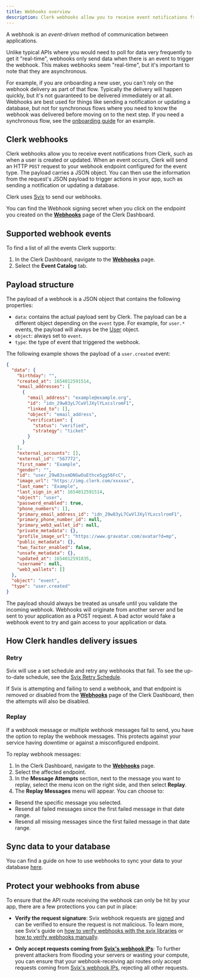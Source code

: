```yaml
---
title: Webhooks overview
description: Clerk webhooks allow you to receive event notifications from Clerk.
---
```


A webhook is an _event-driven_ method of communication between applications.

Unlike typical APIs where you would need to poll for data very frequently to get it "real-time", webhooks only send data when there is an event to trigger the webhook. This makes webhooks seem "real-time", but it's important to note that they are asynchronous.

For example, if you are onboarding a new user, you can't rely on the webhook delivery as part of that flow. Typically the delivery will happen quickly, but it's not guaranteed to be delivered immediately or at all. Webhooks are best used for things like sending a notification or updating a database, but not for synchronous flows where you need to know the webhook was delivered before moving on to the next step. If you need a synchronous flow, see the [onboarding guide](/docs/guides/add-onboarding-flow) for an example.

## Clerk webhooks

Clerk webhooks allow you to receive event notifications from Clerk, such as when a user is created or updated. When an event occurs, Clerk will send an HTTP `POST` request to your webhook endpoint configured for the event type. The payload carries a JSON object. You can then use the information from the request's JSON payload to trigger actions in your app, such as sending a notification or updating a database.

Clerk uses [Svix](https://svix.com/) to send our webhooks.

You can find the Webhook signing secret when you click on the endpoint you created on the [**Webhooks**](https://dashboard.clerk.com/last-active?path=webhooks) page of the Clerk Dashboard.

## Supported webhook events

To find a list of all the events Clerk supports:

1. In the Clerk Dashboard, navigate to the [**Webhooks**](https://dashboard.clerk.com/last-active?path=webhooks) page.
1. Select the **Event Catalog** tab.

## Payload structure

The payload of a webhook is a JSON object that contains the following properties:

- `data`: contains the actual payload sent by Clerk. The payload can be a different object depending on the `event` type. For example, for `user.*` events, the payload will always be the [User](/docs/references/javascript/user/user) object.
- `object`: always set to `event`.
- `type`: the type of event that triggered the webhook.

The following example shows the payload of a `user.created` event:

```json
{
  "data": {
    "birthday": "",
    "created_at": 1654012591514,
    "email_addresses": [
      {
        "email_address": "example@example.org",
        "id": "idn_29w83yL7CwVlJXylYLxcslromF1",
        "linked_to": [],
        "object": "email_address",
        "verification": {
          "status": "verified",
          "strategy": "ticket"
        }
      }
    ],
    "external_accounts": [],
    "external_id": "567772",
    "first_name": "Example",
    "gender": "",
    "id": "user_29w83sxmDNGwOuEthce5gg56FcC",
    "image_url": "https://img.clerk.com/xxxxxx",
    "last_name": "Example",
    "last_sign_in_at": 1654012591514,
    "object": "user",
    "password_enabled": true,
    "phone_numbers": [],
    "primary_email_address_id": "idn_29w83yL7CwVlJXylYLxcslromF1",
    "primary_phone_number_id": null,
    "primary_web3_wallet_id": null,
    "private_metadata": {},
    "profile_image_url": "https://www.gravatar.com/avatar?d=mp",
    "public_metadata": {},
    "two_factor_enabled": false,
    "unsafe_metadata": {},
    "updated_at": 1654012591835,
    "username": null,
    "web3_wallets": []
  },
  "object": "event",
  "type": "user.created"
}
```

The payload should always be treated as unsafe until you validate the incoming webhook. Webhooks will originate from another server and be sent to your application as a POST request. A bad actor would fake a webhook event to try and gain access to your application or data.

## How Clerk handles delivery issues

### Retry

Svix will use a set schedule and retry any webhooks that fail. To see the up-to-date schedule, see the [Svix Retry Schedule](https://docs.svix.com/retries).

If Svix is attempting and failing to send a webhook, and that endpoint is removed or disabled from the [**Webhooks**](https://dashboard.clerk.com/last-active?path=webhooks) page of the Clerk Dashboard, then the attempts will also be disabled.

### Replay

If a webhook message or multiple webhook messages fail to send, you have the option to replay the webhook messages. This protects against your service having downtime or against a misconfigured endpoint.

To replay webhook messages:

1. In the Clerk Dashboard, navigate to the [**Webhooks**](https://dashboard.clerk.com/last-active?path=webhooks) page.
1. Select the affected endpoint.
1. In the **Message Attempts** section, next to the message you want to replay, select the menu icon on the right side, and then select **Replay**.
1. The **Replay Messages** menu will appear. You can choose to:

- Resend the specific message you selected.
- Resend all failed messages since the first failed message in that date range.
- Resend all missing messages since the first failed message in that date range.

## Sync data to your database

You can find a guide on how to use webhooks to sync your data to your database [here](/docs/webhooks/sync-data).

## Protect your webhooks from abuse

To ensure that the API route receiving the webhook can only be hit by your app, there are a few protections you can put in place:

- **Verify the request signature**: Svix webhook requests are [signed](https://www.wikiwand.com/en/Digital_signature) and can be verified to ensure the request is not malicious. To learn more, see Svix's guide on [how to verify webhooks with the svix libraries](https://docs.svix.com/receiving/verifying-payloads/how) or [how to verify webhooks manually](https://docs.svix.com/receiving/verifying-payloads/how-manual).

- **Only accept requests coming from [Svix's webhook IPs](https://docs.svix.com/webhook-ips.json)**:  To further prevent attackers from flooding your servers or wasting your compute, you can ensure that your webhook-receiving api routes only accept requests coming from [Svix's webhook IPs](https://docs.svix.com/webhook-ips.json), rejecting all other requests.
